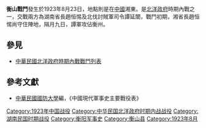 {{vfd|juscdsj|date=2022/06/27}}
{{Infobox Military Conflict|
campaign=|
image=|
caption=|
conflict=衡山戰鬥|
date=1923年8月23日|
place=[[中國|中國]]湘東|
result=譚軍先退常寧，9月6日譚軍再攻佔衡州|
combatant1=湖南省長趙恒惕部|
combatant2=「北伐討賊軍」| 
commander1=趙恒惕、3師葉開鑫|
commander2=譚延闓 |
strength1=|
strength2=|
casualties1=|
casualties2=|
}}
'''衡山戰鬥'''發生於1923年8月23日，地點則是在[[中國|中國]]湘東。是[[北洋政府|北洋政府]]時期內戰之一，交戰兩方為湖南省長趙恒惕及北伐討賊軍司令譚延闓，戰鬥初期，湘省長趙恒惕尚守住陣地，隔月九日，譚軍攻佔衡州。
==參見==
*[[中華民國北洋政府時期內戰戰鬥列表|中華民國北洋政府時期內戰戰鬥列表]]
==參考文獻==
*[[中華民國|中華民國]][[國防大學_(臺灣)|國防大學]]編，《中國現代軍事史主要戰役表》

[[Category:1923年中国战役|Category:1923年中国战役]]
[[Category:中华民国北洋政府时期内战战役|Category:中华民国北洋政府时期内战战役]]
[[Category:湖南民国时期战役|Category:湖南民国时期战役]]
[[Category:衡阳军事史|Category:衡阳军事史]]
[[Category:衡山县|Category:衡山县]]
[[Category:1923年8月|Category:1923年8月]]